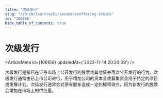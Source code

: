 ```yaml
---
title: "次级发行"
slug: "/zh-CN/learn/wiki/secondaryoffering-106166"
id: "106166"
hide_table_of_contents: true
---
```



# 次级发行

<ArticleMeta id={106166} updatedAt={'2023-11-14 20:20:09'} />
<div className='border-solid border-b border-t-0 my-4 border-[var(--ifm-color-gray-300)]' />

次级发行是指已在证券市场上公开发行的股票或其他证券再次公开发行的行为。次级发行通常由已上市公司进行，用于增加公司的资本金或募集资金用于特定的项目或发展计划。次级发行通常会对原有股东造成一定的稀释效应，因为新发行的股票会增加在市场上的供应量。
